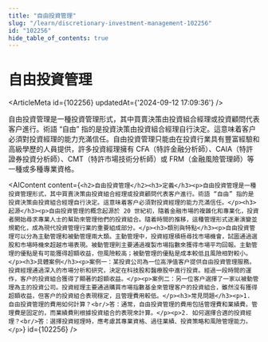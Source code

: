 ```yaml
---
title: "自由投資管理"
slug: "/learn/discretionary-investment-management-102256"
id: "102256"
hide_table_of_contents: true
---
```



# 自由投資管理

<ArticleMeta id={102256} updatedAt={'2024-09-12 17:09:36'} />
<div className='border-solid border-b border-t-0 my-4 border-[var(--ifm-color-gray-300)]' />

自由投資管理是一種投資管理形式，其中買賣決策由投資組合經理或投資顧問代表客户進行。術語 “自由” 指的是投資決策由投資組合經理自行決定。這意味着客户必須對投資經理的能力充滿信任。自由投資管理只能由在投資行業具有豐富經驗和高級學歷的人員提供，許多投資經理擁有 CFA（特許金融分析師）、CAIA（特許證券投資分析師）、CMT（特許市場技術分析師）或 FRM（金融風險管理師）等一種或多種專業資格。

<AIContent content={`<h2>自由投資管理</h2><h3>定義</h3><p>自由投資管理是一種投資管理形式，其中買賣決策由投資組合經理或投資顧問代表客户進行。術語 “自由” 指的是投資決策由投資組合經理自行決定。這意味着客户必須對投資經理的能力充滿信任。</p><h3>起源</h3><p>自由投資管理的概念起源於 20 世紀初，隨着金融市場的複雜化和專業化，投資者開始尋求專業人士的幫助來管理他們的投資組合。隨着時間的推移，這種管理形式逐漸演變並規範化，成為現代投資管理行業的重要組成部分。</p><h3>類別與特點</h3><p>自由投資管理可以分為主動管理和被動管理兩大類。主動管理中，投資經理積極尋找市場機會，試圖通過選股和市場時機來超越市場表現。被動管理則主要通過複製市場指數來獲得市場平均回報。主動管理的優點是有可能獲得超額收益，但風險較高；被動管理的優點是成本較低且風險相對較小。</p><h3>具體案例</h3><p>案例一：某投資公司為一位高淨值客户提供自由投資管理服務。投資經理通過深入的市場分析和研究，決定在科技股和醫療股中進行投資。經過一段時間的運作，客户的投資組合獲得了顯著的超額收益。</p><p>案例二：另一位客户選擇了一家以被動管理為主的投資公司。投資經理主要通過購買市場指數基金來管理客户的投資組合，雖然沒有獲得超額收益，但客户的投資組合表現穩定，且管理費用較低。</p><h3>常見問題</h3><p>1. 自由投資管理的費用如何計算？<br/>答：通常，自由投資管理的費用包括管理費和業績費。管理費是固定的，而業績費則根據投資組合的表現來計算。</p><p>2. 如何選擇合適的投資經理？<br/>答：選擇投資經理時，應考慮其專業資格、過往業績、投資策略和風險管理能力。</p>`} id={102256} />
